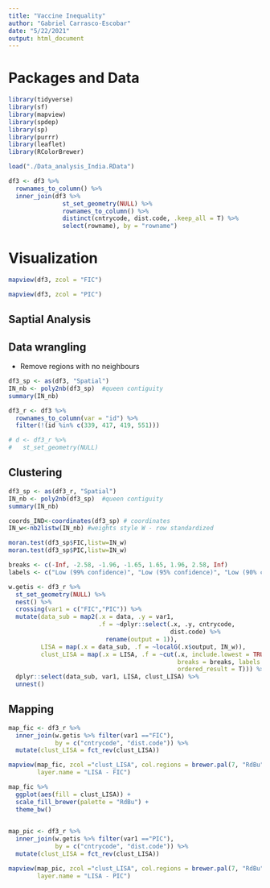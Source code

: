 ```yaml
---
title: "Vaccine Inequality"
author: "Gabriel Carrasco-Escobar"
date: "5/22/2021"
output: html_document
---
```


# Packages and Data

```r
library(tidyverse)
library(sf)
library(mapview)
library(spdep)
library(sp)
library(purrr)
library(leaflet)
library(RColorBrewer)

load("./Data_analysis_India.RData")

df3 <- df3 %>%
  rownames_to_column() %>%
  inner_join(df3 %>%
               st_set_geometry(NULL) %>%
               rownames_to_column() %>%
               distinct(cntrycode, dist.code, .keep_all = T) %>%
               select(rowname), by = "rowname")

```

# Visualization

```r
mapview(df3, zcol = "FIC")

mapview(df3, zcol = "PIC")
```

## Saptial Analysis

## Data wrangling

- Remove regions with no neighbours

```r
df3_sp <- as(df3, "Spatial")
IN_nb <- poly2nb(df3_sp)  #queen contiguity
summary(IN_nb)

df3_r <- df3 %>%
  rownames_to_column(var = "id") %>%
  filter(!(id %in% c(339, 417, 419, 551)))

# d <- df3_r %>%
#   st_set_geometry(NULL)

```


## Clustering

```r
df3_sp <- as(df3_r, "Spatial")
IN_nb <- poly2nb(df3_sp)  #queen contiguity
summary(IN_nb)

coords_IND<-coordinates(df3_sp) # coordinates
IN_w<-nb2listw(IN_nb) #weights style W - row standardized

moran.test(df3_sp$FIC,listw=IN_w)
moran.test(df3_sp$PIC,listw=IN_w)

breaks <- c(-Inf, -2.58, -1.96, -1.65, 1.65, 1.96, 2.58, Inf)
labels <- c("Low (99% confidence)", "Low (95% confidence)", "Low (90% confidence)", "PSU Not significant","High (90% confidence)", "High (95% confidence)", "High (99% confidence)")

w.getis <- df3_r %>%
  st_set_geometry(NULL) %>%
  nest() %>%
  crossing(var1 = c("FIC","PIC")) %>%
  mutate(data_sub = map2(.x = data, .y = var1, 
                         .f = ~dplyr::select(.x, .y, cntrycode, 
                                             dist.code) %>% 
                           rename(output = 1)),
         LISA = map(.x = data_sub, .f = ~localG(.x$output, IN_w)),
         clust_LISA = map(.x = LISA, .f = ~cut(.x, include.lowest = TRUE, 
                                               breaks = breaks, labels = labels,
                                               ordered_result = T))) %>%
  dplyr::select(data_sub, var1, LISA, clust_LISA) %>%
  unnest()

```

## Mapping

```r
map_fic <- df3_r %>%
  inner_join(w.getis %>% filter(var1 =="FIC"), 
             by = c("cntrycode", "dist.code")) %>%
  mutate(clust_LISA = fct_rev(clust_LISA))

mapview(map_fic, zcol ="clust_LISA", col.regions = brewer.pal(7, "RdBu"),
        layer.name = "LISA - FIC")

map_fic %>%
  ggplot(aes(fill = clust_LISA)) + 
  scale_fill_brewer(palette = "RdBu") + 
  theme_bw()
  
```

```r
map_pic <- df3_r %>%
  inner_join(w.getis %>% filter(var1 =="PIC"), 
             by = c("cntrycode", "dist.code")) %>%
  mutate(clust_LISA = fct_rev(clust_LISA))

mapview(map_pic, zcol ="clust_LISA", col.regions = brewer.pal(7, "RdBu"),
        layer.name = "LISA - PIC")
```


